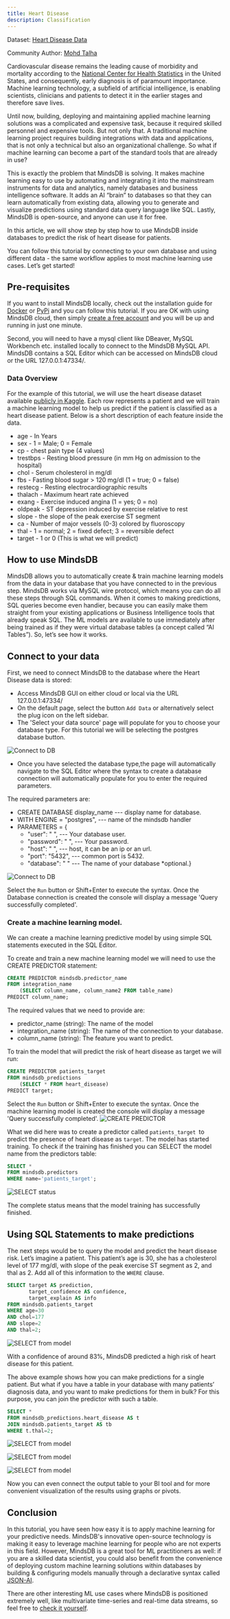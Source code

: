 ```yaml
---
title: Heart Disease
description: Classification
---
```


Dataset: [Heart Disease Data](https://www.kaggle.com/c/heart-disease-uci/data)

Community Author: [Mohd Talha](https://github.com/taltrums)

Cardiovascular disease remains the leading cause of morbidity and mortality
according to the
[National Center for Health Statistics](https://www.cdc.gov/nchs/products/databriefs/db328.htm)
in the United States, and consequently, early diagnosis is of paramount
importance. Machine learning technology, a subfield of artificial intelligence,
is enabling scientists, clinicians and patients to detect it in the earlier
stages and therefore save lives.

Until now, building, deploying and maintaining applied machine learning
solutions was a complicated and expensive task, because it required skilled
personnel and expensive tools. But not only that. A traditional machine learning
project requires building integrations with data and applications, that is not
only a technical but also an organizational challenge. So what if machine
learning can become a part of the standard tools that are already in use?

This is exactly the problem that MindsDB is solving. It makes machine learning
easy to use by automating and integrating it into the mainstream instruments for
data and analytics, namely databases and business intelligence software. It adds
an AI “brain” to databases so that they can learn automatically from existing
data, allowing you to generate and visualize predictions using standard data
query language like SQL. Lastly, MindsDB is open-source, and anyone can use it
for free.

In this article, we will show step by step how to use MindsDB inside databases
to predict the risk of heart disease for patients.

You can follow this tutorial by connecting to your own database and using
different data - the same workflow applies to most machine learning use cases.
Let’s get started!

## Pre-requisites

If you want to install MindsDB locally, check out the installation guide for
[Docker](https://docs.mindsdb.com/setup/self-hosted/docker/) or
[PyPi](https://docs.mindsdb.com/setup/self-hosted/pip/windows/) and you can
follow this tutorial. If you are OK with using MindsDB cloud, then simply
[create a free account](https://cloud.mindsdb.com/signup) and you will be up and
running in just one minute.

Second, you will need to have a mysql client like DBeaver, MySQL Workbench etc.
installed locally to connect to the MindsDB MySQL API. MindsDB contains a SQL
Editor which can be accessed on MindsDB cloud or the URL 127.0.0.1:47334/.

### Data Overview

For the example of this tutorial, we will use the heart disease dataset
available [publicly in Kaggle](https://www.kaggle.com/c/heart-disease-uci/data).
Each row represents a patient and we will train a machine learning model to help
us predict if the patient is classified as a heart disease patient. Below is a
short description of each feature inside the data.

- age - In Years
- sex - 1 = Male; 0 = Female
- cp - chest pain type (4 values)
- trestbps - Resting blood pressure (in mm Hg on admission to the hospital)
- chol - Serum cholesterol in mg/dl
- fbs - Fasting blood sugar > 120 mg/dl (1 = true; 0 = false)
- restecg - Resting electrocardiographic results
- thalach - Maximum heart rate achieved
- exang - Exercise induced angina (1 = yes; 0 = no)
- oldpeak - ST depression induced by exercise relative to rest
- slope - the slope of the peak exercise ST segment
- ca - Number of major vessels (0-3) colored by fluoroscopy
- thal - 1 = normal; 2 = fixed defect; 3 = reversible defect
- target - 1 or 0 (This is what we will predict)

## How to use MindsDB

MindsDB allows you to automatically create & train machine learning models from
the data in your database that you have connected to in the previous step.
MindsDB works via MySQL wire protocol, which means you can do all these steps
through SQL commands. When it comes to making predictions, SQL queries become
even handier, because you can easily make them straight from your existing
applications or Business Intelligence tools that already speak SQL. The ML
models are available to use immediately after being trained as if they were
virtual database tables (a concept called “AI Tables”). So, let’s see how it
works.

## Connect to your data

First, we need to connect MindsDB to the database where the Heart Disease data
is stored:

- Access MindsDB GUI on either cloud or local via the URL 127.0.0.1:47334/
- On the default page, select the button `Add Data` or alternatively select the
  plug icon on the left sidebar.
- The 'Select your data source' page will populate for you to choose your
  database type. For this tutorial we will be selecting the postgres database
  button.

![Connect to DB](/assets/sql/tutorials/heart-disease/database.png)

- Once you have selected the database type,the page will automatically navigate
  to the SQL Editor where the syntax to create a database connection will
  automatically populate for you to enter the required parameters.

The required parameters are:

- CREATE DATABASE display_name --- display name for database.
- WITH ENGINE = "postgres", --- name of the mindsdb handler
- PARAMETERS = \{
  - "user": " ", --- Your database user.
  - "password": " ", --- Your password.
  - "host": " ", --- host, it can be an ip or an url.
  - "port": "5432", --- common port is 5432.
  - "database": " " --- The name of your database \*optional.}

![Connect to DB](/assets/sql/tutorials/heart-disease/dbintegration.png)

Select the `Run` button or Shift+Enter to execute the syntax. Once the Database
connection is created the console will display a message 'Query successfully
completed'.

### Create a machine learning model.

We can create a machine learning predictive model by using simple SQL statements
executed in the SQL Editor.

To create and train a new machine learning model we will need to use the CREATE
PREDICTOR statement:

```sql
CREATE PREDICTOR mindsdb.predictor_name
FROM integration_name
    (SELECT column_name, column_name2 FROM table_name)
PREDICT column_name;
```

The required values that we need to provide are:

- predictor_name (string): The name of the model
- integration_name (string): The name of the connection to your database.
- column_name (string): The feature you want to predict.

To train the model that will predict the risk of heart disease as target we will
run:

```sql
CREATE PREDICTOR patients_target
FROM mindsdb_predictions
    (SELECT * FROM heart_disease)
PREDICT target;
```

Select the `Run` button or Shift+Enter to execute the syntax. Once the machine
learning model is created the console will display a message 'Query successfully
completed'. ![CREATE PREDICTOR](/assets/sql/tutorials/heart-disease/create.png)

What we did here was to create a predictor called `patients_target `to predict
the presence of heart disease as `target`. The model has started training. To
check if the training has finished you can SELECT the model name from the
predictors table:

```sql
SELECT *
FROM mindsdb.predictors
WHERE name='patients_target';
```

![SELECT status](/assets/sql/tutorials/heart-disease/selectpredictor.png)

The complete status means that the model training has successfully finished.

## Using SQL Statements to make predictions

The next steps would be to query the model and predict the heart disease risk.
Let’s imagine a patient. This patient’s age is 30, she has a cholesterol level
of 177 mg/dl, with slope of the peak exercise ST segment as 2, and thal as 2.
Add all of this information to the `WHERE` clause.

```sql
SELECT target AS prediction,
       target_confidence AS confidence,
       target_explain AS info
FROM mindsdb.patients_target
WHERE age=30
AND chol=177
AND slope=2
AND thal=2;
```

![SELECT from model](/assets/sql/tutorials/heart-disease/1prediction.png)

With a confidence of around 83%, MindsDB predicted a high risk of heart disease
for this patient.

The above example shows how you can make predictions for a single patient. But
what if you have a table in your database with many patients’ diagnosis data,
and you want to make predictions for them in bulk? For this purpose, you can
join the predictor with such a table.

```sql
SELECT *
FROM mindsdb_predictions.heart_disease AS t
JOIN mindsdb.patients_target AS tb
WHERE t.thal=2;
```

![SELECT from model](/assets/sql/tutorials/heart-disease/2ndprediction.png)

![SELECT from model](/assets/sql/tutorials/heart-disease/2.1prediction.png)

![SELECT from model](/assets/sql/tutorials/heart-disease/3rdprediction.png)

Now you can even connect the output table to your BI tool and for more
convenient visualization of the results using graphs or pivots.

## Conclusion

In this tutorial, you have seen how easy it is to apply machine learning for
your predictive needs. MindsDB's innovative open-source technology is making it
easy to leverage machine learning for people who are not experts in this field.
However, MindsDB is a great tool for ML practitioners as well: if you are a
skilled data scientist, you could also benefit from the convenience of deploying
custom machine learning solutions within databases by building & configuring
models manually through a declarative syntax called
[JSON-AI](https://mindsdb.com/JSON-AI).

There are other interesting ML use cases where MindsDB is positioned extremely
well, like multivariate time-series and real-time data streams, so feel free to
[check it yourself](https://mindsdb.com/machine-learning-use-cases/).
